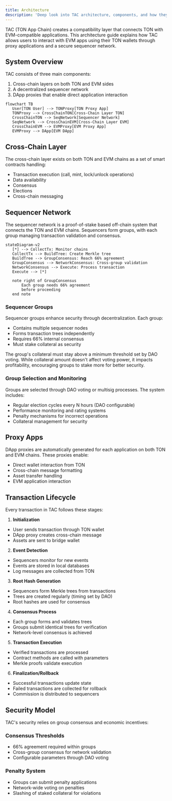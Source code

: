 ```yaml
---
title: Architecture
description: 'Deep look into TAC architecture, components, and how they work together'
---
```



TAC (TON App Chain) creates a compatibility layer that connects TON with EVM-compatible applications. This architecture guide explains how TAC allows users to interact with EVM apps using their TON wallets through proxy applications and a secure sequencer network.

## System Overview 

TAC consists of three main components:
1. Cross-chain layers on both TON and EVM sides
2. A decentralized sequencer network
3. DApp proxies that enable direct application interaction

```mermaid
flowchart TB
   User[TON User] --> TONProxy[TON Proxy App]
   TONProxy --> CrossChainTON[Cross-Chain Layer TON]
   CrossChainTON --> SeqNetwork[Sequencer Network]
   SeqNetwork --> CrossChainEVM[Cross-Chain Layer EVM]
   CrossChainEVM --> EVMProxy[EVM Proxy App]
   EVMProxy --> DApp[EVM DApp]
```

## Cross-Chain Layer

The cross-chain layer exists on both TON and EVM chains as a set of smart contracts handling:
- Transaction execution (call, mint, lock/unlock operations)
- Data availability
- Consensus 
- Elections
- Cross-chain messaging

## Sequencer Network

The sequencer network is a proof-of-stake based off-chain system that connects the TON and EVM chains. Sequencers form groups, with each group managing transaction validation and consensus.

```mermaid
stateDiagram-v2
   [*] --> CollectTx: Monitor chains
   CollectTx --> BuildTree: Create Merkle tree
   BuildTree --> GroupConsensus: Reach 66% agreement
   GroupConsensus --> NetworkConsensus: Cross-group validation
   NetworkConsensus --> Execute: Process transaction
   Execute --> [*]
   
   note right of GroupConsensus
       Each group needs 66% agreement
       before proceeding
   end note
```

### Sequencer Groups

Sequencer groups enhance security through decentralization. Each group:
- Contains multiple sequencer nodes
- Forms transaction trees independently
- Requires 66% internal consensus
- Must stake collateral as security

The group's collateral must stay above a minimum threshold set by DAO voting. While collateral amount doesn't affect voting power, it impacts profitability, encouraging groups to stake more for better security.

### Group Selection and Monitoring

Groups are selected through DAO voting or multisig processes. The system includes:
- Regular election cycles every N hours (DAO configurable)
- Performance monitoring and rating systems
- Penalty mechanisms for incorrect operations
- Collateral management for security

## Proxy Apps

DApp proxies are automatically generated for each application on both TON and EVM chains. These proxies enable:
- Direct wallet interaction from TON
- Cross-chain message formatting
- Asset transfer handling
- EVM application interaction

## Transaction Lifecycle

Every transaction in TAC follows these stages:

1. **Initialization**
  - User sends transaction through TON wallet
  - DApp proxy creates cross-chain message
  - Assets are sent to bridge wallet

2. **Event Detection**
  - Sequencers monitor for new events
  - Events are stored in local databases
  - Log messages are collected from TON

3. **Root Hash Generation**
  - Sequencers form Merkle trees from transactions
  - Trees are created regularly (timing set by DAO)
  - Root hashes are used for consensus

4. **Consensus Process**
  - Each group forms and validates trees
  - Groups submit identical trees for verification
  - Network-level consensus is achieved

5. **Transaction Execution**
  - Verified transactions are processed
  - Contract methods are called with parameters
  - Merkle proofs validate execution

6. **Finalization/Rollback**
  - Successful transactions update state
  - Failed transactions are collected for rollback
  - Commission is distributed to sequencers

## Security Model

TAC's security relies on group consensus and economic incentives:

### Consensus Thresholds
- 66% agreement required within groups
- Cross-group consensus for network validation
- Configurable parameters through DAO voting

### Penalty System
- Groups can submit penalty applications
- Network-wide voting on penalties
- Slashing of staked collateral for violations
